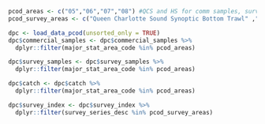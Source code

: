 ```r
pcod_areas <- c("05","06","07","08") #QCS and HS for comm samples, surv samples and catch
pcod_survey_areas <- c("Queen Charlotte Sound Synoptic Bottom Trawl" ,"Hecate Strait Synoptic Bottom Trawl") science_name <- "Gadus macrocephalus"

dpc <- load_data_pcod(unsorted_only = TRUE)
dpc$commercial_samples <- dpc$commercial_samples %>% 
  dplyr::filter(major_stat_area_code %in% pcod_areas)

dpc$survey_samples <- dpc$survey_samples %>% 
  dplyr::filter(major_stat_area_code %in% pcod_areas)

dpc$catch <- dpc$catch %>% 
  dplyr::filter(major_stat_area_code %in% pcod_areas)

dpc$survey_index <- dpc$survey_index %>% 
  dplyr::filter(survey_series_desc %in% pcod_survey_areas)

```
